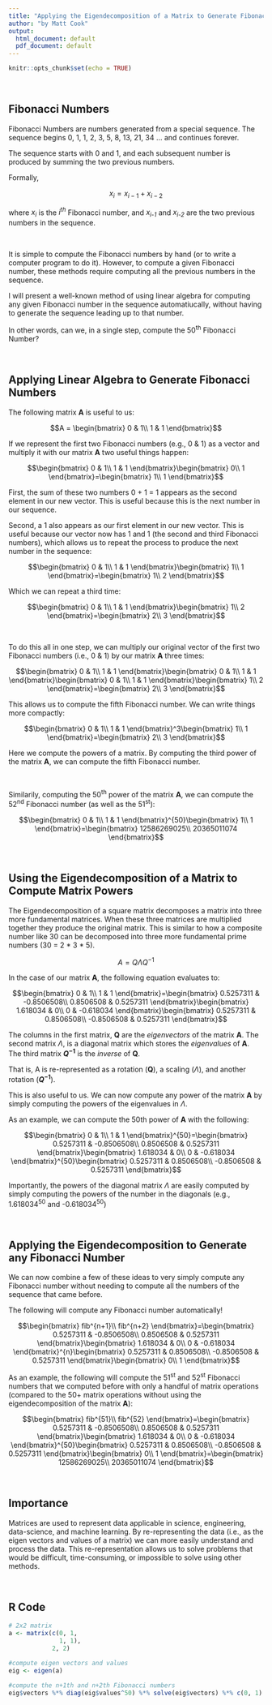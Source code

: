 ---
title: "Applying the Eigendecomposition of a Matrix to Generate Fibonacci Numbers"
author: "by Matt Cook"
output:
  html_document: default
  pdf_document: default
---

```{r setup, include=FALSE}
knitr::opts_chunk$set(echo = TRUE)
```

<br> 

## Fibonacci Numbers

Fibonacci Numbers are numbers generated from a special sequence. The sequence begins 0, 1, 1, 2, 3, 5, 8, 13, 21, 34 ... and continues forever.

The sequence starts with 0 and 1, and each subsequent number is produced by summing the two previous numbers.

Formally,

$$x_i=x_{i-1} + x_{i-2}$$

where *x~i~* is the *i^th^* Fibonacci number, and *x~i-1~* and *x~i-2~* are the two previous numbers in the sequence.

<br>

It is simple to compute the Fibonacci numbers by hand (or to write a computer program to do it). However, to compute a given Fibonacci number, these methods require computing all the previous numbers in the sequence.

I will present a well-known method of using linear algebra for computing any given Fibonacci number in the sequence automatiucally, without having to generate the sequence leading up to that number.

In other words, can we, in a single step, compute the 50^th^ Fibonacci Number?

<br>

## Applying Linear Algebra to Generate Fibonacci Numbers

The following matrix **A** is useful to us: 

$$A = \begin{bmatrix}
0 & 1\\
1 & 1
\end{bmatrix}$$

If we represent the first two Fibonacci numbers (e.g., 0 & 1) as a vector and multiply it with our matrix **A** two useful things happen:

$$\begin{bmatrix}
0 & 1\\
1 & 1
\end{bmatrix}\begin{bmatrix}
0\\
1
\end{bmatrix}=\begin{bmatrix}
1\\
1
\end{bmatrix}$$

First, the sum of these two numbers 0 + 1 = 1 appears as the second element in our new vector. This is useful because this is the next number in our sequence.

Second, a 1 also appears as our first element in our new vector. This is useful because our vector now has 1 and 1 (the second and third Fibonacci numbers), which allows us to repeat the process to produce the next number in the sequence:

$$\begin{bmatrix}
0 & 1\\
1 & 1
\end{bmatrix}\begin{bmatrix}
1\\
1
\end{bmatrix}=\begin{bmatrix}
1\\
2
\end{bmatrix}$$


Which we can repeat a third time:

$$\begin{bmatrix}
0 & 1\\
1 & 1
\end{bmatrix}\begin{bmatrix}
1\\
2
\end{bmatrix}=\begin{bmatrix}
2\\
3
\end{bmatrix}$$

<br>

To do this all in one step, we can multiply our original vector of the first two Fibonacci numbers (i.e., 0 & 1) by our matrix **A** three times:

$$\begin{bmatrix}
0 & 1\\
1 & 1
\end{bmatrix}\begin{bmatrix}
0 & 1\\
1 & 1
\end{bmatrix}\begin{bmatrix}
0 & 1\\
1 & 1
\end{bmatrix}\begin{bmatrix}
1\\
2
\end{bmatrix}=\begin{bmatrix}
2\\
3
\end{bmatrix}$$

This allows us to compute the fifth Fibonacci number. We can write things more compactly:

$$\begin{bmatrix}
0 & 1\\
1 & 1
\end{bmatrix}^3\begin{bmatrix}
1\\
1
\end{bmatrix}=\begin{bmatrix}
2\\
3
\end{bmatrix}$$

Here we compute the powers of a matrix. By computing the third power of the matrix **A**, we can compute the fifth Fibonacci number.

<br>

Similarily, computing the 50^th^ power of the matrix **A**, we can compute the 52^nd^ Fibonacci number (as well as the 51^st^):

$$\begin{bmatrix}
0 & 1\\
1 & 1
\end{bmatrix}^{50}\begin{bmatrix}
1\\
1
\end{bmatrix}=\begin{bmatrix}
12586269025\\
20365011074
\end{bmatrix}$$

<br>

## Using the Eigendecomposition of a Matrix to Compute Matrix Powers

The Eigendecomposition of a square matrix decomposes a matrix into three more fundamental matrices. When these three matrices are multiplied together they produce the original matrix. This is similar to how a composite number like 30 can be decomposed into three more fundamental prime numbers (30 = 2 * 3 * 5). 

$$A = Q \Lambda Q^{-1}$$

In the case of our matrix **A**, the following equation evaluates to:

$$\begin{bmatrix}
0 & 1\\
1 & 1
\end{bmatrix}=\begin{bmatrix}
0.5257311 & -0.8506508\\
0.8506508 & 0.5257311
\end{bmatrix}\begin{bmatrix}
1.618034 & 0\\
0 & -0.618034
\end{bmatrix}\begin{bmatrix}
0.5257311 & 0.8506508\\
-0.8506508 & 0.5257311
\end{bmatrix}$$

The columns in the first matrix, **Q** are the *eigenvectors* of the matrix **A**. The second matrix $\Lambda$, is a diagonal matrix which stores the *eigenvalues* of **A**. The third matrix **$Q^{-1}$** is the *inverse* of **Q**. 

That is, A is re-represented as a rotation (**Q**), a scaling ($\Lambda$), and another rotation (**$Q^{-1}$**).

This is also useful to us. We can now compute any power of the matrix **A** by simply computing the powers of the eigenvalues in $\Lambda$.

As an example, we can compute the 50th power of **A** with the following:

$$\begin{bmatrix}
0 & 1\\
1 & 1
\end{bmatrix}^{50}=\begin{bmatrix}
0.5257311 & -0.8506508\\
0.8506508 & 0.5257311
\end{bmatrix}\begin{bmatrix}
1.618034 & 0\\
0 & -0.618034
\end{bmatrix}^{50}\begin{bmatrix}
0.5257311 & 0.8506508\\
-0.8506508 & 0.5257311
\end{bmatrix}$$

Importantly, the powers of the diagonal matrix $\Lambda$ are easily computed by simply computing the powers of the number in the diagonals (e.g., 1.618034^50^ and -0.618034^50^)

<br>

## Applying the Eigendecomposition to Generate any Fibonacci Number

We can now combine a few of these ideas to very simply compute any Fibonacci number without needing to compute all the numbers of the sequence that came before.

The following will compute any Fibonacci number automatically!

$$\begin{bmatrix}
fib^{n+1}\\
fib^{n+2}
\end{bmatrix}=\begin{bmatrix}
0.5257311 & -0.8506508\\
0.8506508 & 0.5257311
\end{bmatrix}\begin{bmatrix}
1.618034 & 0\\
0 & -0.618034
\end{bmatrix}^{n}\begin{bmatrix}
0.5257311 & 0.8506508\\
-0.8506508 & 0.5257311
\end{bmatrix}\begin{bmatrix}
0\\
1
\end{bmatrix}$$

As an example, the following will compute the 51^st^ and 52^st^ Fibonacci numbers that we computed before with only a handful of matrix operations (compared to the 50+ matrix operations without using the eigendecomposition of the matrix **A**):

$$\begin{bmatrix}
fib^{51}\\
fib^{52}
\end{bmatrix}=\begin{bmatrix}
0.5257311 & -0.8506508\\
0.8506508 & 0.5257311
\end{bmatrix}\begin{bmatrix}
1.618034 & 0\\
0 & -0.618034
\end{bmatrix}^{50}\begin{bmatrix}
0.5257311 & 0.8506508\\
-0.8506508 & 0.5257311
\end{bmatrix}\begin{bmatrix}
0\\
1
\end{bmatrix}=\begin{bmatrix}
12586269025\\
20365011074
\end{bmatrix}$$

<br>

## Importance

Matrices are used to represent data applicable in science, engineering, data-science, and machine learning. By re-representing the data (i.e., as the eigen vectors and values of a matrix) we can more easily understand and process the data. This re-representation allows us to solve problems that would be difficult, time-consuming, or impossible to solve using other methods.

<br>

## R Code

```{r}
# 2x2 matrix
a <- matrix(c(0, 1,
              1, 1), 
            2, 2)

#compute eigen vectors and values
eig <- eigen(a)

#compute the n+1th and n+2th Fibonacci numbers
eig$vectors %*% diag(eig$values^50) %*% solve(eig$vectors) %*% c(0, 1)

```



<br>
<br>
<br>
<br>
<br>